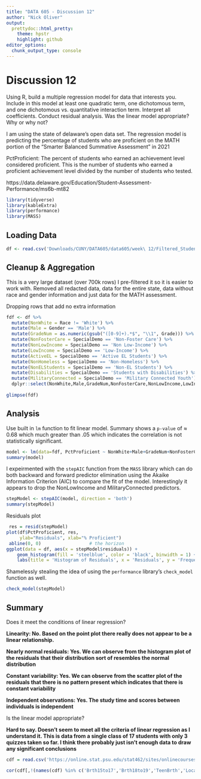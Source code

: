 ```yaml
---
title: "DATA 605 - Discussion 12"
author: "Nick Oliver"
output:
  prettydoc::html_pretty:
    theme: hpstr
    highlight: github
editor_options: 
  chunk_output_type: console
---
```


# Discussion 12

Using R, build a multiple regression model for data that interests you.  Include in this model at least one quadratic term, one dichotomous term, and one dichotomous vs. quantitative interaction term.  Interpret all coefficients. Conduct residual analysis.  Was the linear model appropriate? Why or why not?

I am using the state of delaware's open data set. The regression model is predicting the percentage of students who are proficient on the MATH portion of the "Smarter Balanced Summative Assessment" in 2021

PctProficient: The percent of students who earned an achievement level considered proficient. This is the number of students who earned a proficient achievement level divided by the number of students who tested.

https://data.delaware.gov/Education/Student-Assessment-Performance/ms6b-mt82
```r
library(tidyverse)
library(kableExtra)
library(performance)
library(MASS)
```
## Loading Data
```r
df <- read.csv('Downloads/CUNY/DATA605/data605/week\ 12/Filtered_Student_Assessment_Performance.csv')

```
## Cleanup & Aggregation

This is a very large dataset (over 700k rows) I pre-filtered it so it is easier to work with. Removed all redacted data, data for the entire state, data without race and gender information and just data for the MATH assessment. 

Dropping rows that add no extra information

```r
fdf <- df %>%
  mutate(NonWhite = Race != 'White') %>% 
  mutate(Male = Gender == 'Male') %>%
  mutate(GradeNum = as.numeric(gsub("([0-9]+).*$", "\\1", Grade))) %>%
  mutate(NonFosterCare = SpecialDemo == 'Non-Foster Care') %>%
  mutate(NonLowIncome = SpecialDemo == 'Non Low-Income') %>%
  mutate(LowIncome = SpecialDemo == 'Low-Income') %>%
  mutate(ActiveEL = SpecialDemo == 'Active EL Students') %>%
  mutate(NonHomeless = SpecialDemo == 'Non-Homeless') %>%
  mutate(NonELStudents = SpecialDemo == 'Non-EL Students') %>%
  mutate(Disabilities = SpecialDemo == 'Students with Disabilities') %>%
  mutate(MilitaryConnected = SpecialDemo == 'Military Connected Youth') %>%
  dplyr::select(NonWhite,Male,GradeNum,NonFosterCare,NonLowIncome,LowIncome,ActiveEL,NonHomeless,NonELStudents,Disabilities,MilitaryConnected,Tested,PctProficient)
 
glimpse(fdf)
```

## Analysis


Use built in `lm` function to fit linear model. Summary shows a `p-value` of $\approx$ 0.68 which much greater than .05 which indicates the correlation is not statistically significant. 
```r
model <- lm(data=fdf, PctProficient ~ NonWhite+Male+GradeNum+NonFosterCare+NonLowIncome+LowIncome+ActiveEL+NonHomeless+NonELStudents+Disabilities+MilitaryConnected+Tested)
summary(model)
```

I expeirmented with the `stepAIC` function from the `MASS` library which can do both backward and forward predictor elimination using the Akaike Information Criterion (AIC) to compare the fit of the model. Interestingly it appears to drop the NonLowIncome and MilitaryConnected predictors. 
```r
stepModel <- stepAIC(model, direction = 'both')
summary(stepModel)
```
Residuals plot

```r
 res = resid(stepModel)
plot(df$PctProficient, res,
     ylab="Residuals", xlab="% Proficient")
 abline(0, 0)                  # the horizon
ggplot(data = df, aes(x = stepModel$residuals)) +
    geom_histogram(fill = 'steelblue', color = 'black', binwidth = 1) +
    labs(title = 'Histogram of Residuals', x = 'Residuals', y = 'Frequency')
```

Shamelessly stealing the idea of using the `performance` library's `check_model` function as well.

```r
check_model(stepModel)
```

## Summary
Does it meet the conditions of linear regression?

**Linearity: No. Based on the point plot there really does not appear to be a linear relationship.**

**Nearly normal residuals: Yes. We can observe from the histogram plot of the residuals that their distribution sort of resembles the normal distribution**

**Constant variability: Yes. We can observe from the scatter plot of the residuals that there is no pattern present which indicates that there is constant variability**

**Independent observations: Yes. The study time and scores between individuals is independent**

Is the linear model appropriate?

**Hard to say. Doesn't seem to meet all the criteria of linear regression as I understand it. This is data from a single class of 17 students with only 3 quizzes taken so far. I think there probably just isn't enough data to draw any significant conclusions**

```r
cdf = read.csv('https://online.stat.psu.edu/stat462/sites/onlinecourses.science.psu.edu.stat462/files/data/poverty/index.txt', sep = '\t' )

cor(cdf[,!(names(cdf) %in% c('Brth15to17','Brth18to19','TeenBrth','Location'))], cdf$TeenBrth)
```
